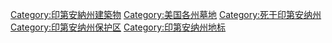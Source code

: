 [[Category:印第安納州建築物|Category:印第安納州建築物]]
[[Category:美国各州墓地|Category:美国各州墓地]]
[[Category:死于印第安纳州|Category:死于印第安纳州]]
[[Category:印第安纳州保护区|Category:印第安纳州保护区]]
[[Category:印第安纳州地标|Category:印第安纳州地标]]